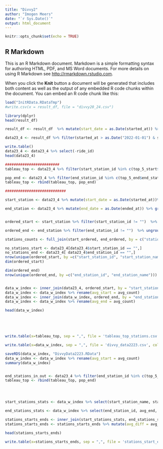 ```yaml
---
title: "Divvy2"
author: "Imogen Meers"
date: "`r Sys.Date()`"
output: html_document
---
```


```r
knitr::opts_chunk$set(echo = TRUE)
```

## R Markdown

This is an R Markdown document. Markdown is a simple formatting syntax for authoring HTML, PDF, and MS Word documents. For more details on using R Markdown see <http://rmarkdown.rstudio.com>.

When you click the **Knit** button a document will be generated that includes both content as well as the output of any embedded R code chunks within the document. You can embed an R code chunk like this:

```r
load("InitRData.RDataTmp")
#write.csv(x = result_df, file = "divvy20_24.csv")
```


```r
library(dplyr)
head(result_df)

result_df <- result_df  %>% mutate(start_date = as.Date(started_at)) %>% mutate(end_date = as.Date(ended_at))

data23_4 <- result_df %>% filter(started_at > as.Date("2022-01-01") & started_at < as.Date("2024-01-01"))

write.table()
data23_4 <- data23_4 %>% select(-ride_id)
head(data23_4)

#########################
tableau_top <- data23_4 %>% filter(start_station_id %in% c(top_5_start$start_station_id)) %>% select(start_station_id, start_station_name, start_lat, start_lng) %>% group_by(start_station_id) %>% summarise(start_station_id, start_station_name, avg_lat = mean(start_lat), avg_long = mean(start_lng), start_end = "start") %>% distinct() %>% rename(station_id = start_station_id, station_name = start_station_name)

pop_end <- data23_4 %>% filter(end_station_id %in% c(top_5_end$end_station_id)) %>% select(end_station_id, end_station_name, end_lat, end_lng) %>% group_by(end_station_id) %>% summarise(end_station_id, end_station_name, avg_lat = mean(end_lat), avg_long = mean(end_lng), start_end = "end", ) %>% distinct() %>% rename(station_id = end_station_id, station_name = end_station_name)
tableau_top <- rbind(tableau_top, pop_end)

############################

start_station <- data23_4 %>% mutate(start_date = as.Date(started_at))%>% group_by(start_station_id, start_station_name, start_date) %>% summarise(count = n(), lat = mean(start_lat), long = mean(start_lng))

end_station <- data23_4 %>% mutate(end_date = as.Date(ended_at)) %>% group_by(end_station_id, end_station_name, end_date) %>% summarise(count = n(), lat = mean(end_lat), long = mean(end_lng))


ordered_start <- start_station %>% filter(start_station_id != "")  %>% ungroup(start_date) %>% group_by(start_station_name, start_station_id) %>% summarise(start_count = mean(count), lat = mean(lat), long= mean(long))%>% ungroup() %>% mutate(new_id = row_number()) %>% arrange(desc(start_count)) %>% mutate(start_index = row_number()) %>% rename(station_name = start_station_name,  station_id=start_station_id)

ordered_end <- end_station %>% filter(end_station_id != "")  %>% ungroup(end_date) %>% group_by(end_station_id, end_station_name) %>% summarise(end_count = mean(count), lat = mean(lat), long= mean(long)) %>% ungroup() %>% arrange(desc(end_count)) %>% mutate(end_index = row_number()) %>% rename(station_id = end_station_id, station_name = end_station_name)

stations_counts <- full_join(start_ordered, end_ordered, by = c("station_name", "station_id"))

no_stations_start <- data23_4[data23_4$start_station_id == "",]
no_stations_end <- data23_4[ data23_4$end_station_id == "",]
nrow(unique(ordered_start, by =c("start_station_id", "start_station_name")))
dim(ordered_start)

dim(ordered_end)
nrow(unique(ordered_end, by =c("end_station_id", "end_station_name")))


data_w_index <- inner_join(data23_4, ordered_start, by = "start_station_id")
data_w_index <- data_w_index %>% rename(avg_start = avg_count)
data_w_index <- inner_join(data_w_index, ordered_end, by = "end_station_id")
data_w_index <- data_w_index %>% rename(avg_end = avg_count)

head(data_w_index)





write.table(x=tableau_top, sep = ",", file = 'tableau_top_stations.csv', col.names = TRUE, row.names = FALSE, append = FALSE)

write.table(x=data_w_index, sep = ",", file = 'divvy_data2223.csv', col.names = TRUE, row.names = FALSE, append = FALSE)

saveRDS(data_w_index, "DivvyData2223.RData")
data_w_index <- data_w_index %>% rename(avg_start = avg_count)
summary(data_w_index)


end_stations_in_out <- data23_4 %>% filter(end_station_id %in% c(top_5_end$end_station_id)) %>% select(end_station_id, end_station_name, end_lat, end_lng) %>% group_by(end_station_id) %>% summarise(end_station_id, end_station_name, avg_lat = mean(end_lat), avg_long = mean(end_lng), start_end = "end", ) %>% distinct() %>% rename(station_id = end_station_id, station_name = end_station_name)
tableau_top <- rbind(tableau_top, pop_end)




start_stations_stats <- data_w_index %>% select(start_station_name, start_station_id, avg_start, start_index, start_lat, start_lng) %>% rename(station_name = start_station_name,  station_id=start_station_id, lat = start_lat, long = start_lng ) %>% group_by(station_name) %>% summarise(station_name, station_id, avg_start, start_index, lat =mean(lat), long=mean(long)) %>% distinct()

end_stations_stats <- data_w_index %>% select(end_station_id, avg_end, end_index) %>% rename(station_id=end_station_id ) %>% distinct()

stations_starts_ends <- inner_join(start_stations_stats, end_stations_stats, by = "station_id")
stations_starts_ends <- stations_starts_ends %>% mutate(avg_diff = avg_start - avg_end)

head(stations_starts_ends)

write.table(x=stations_starts_ends, sep = ",", file = 'stations_start_end', col.names = TRUE, row.names = FALSE, append = FALSE)

```



